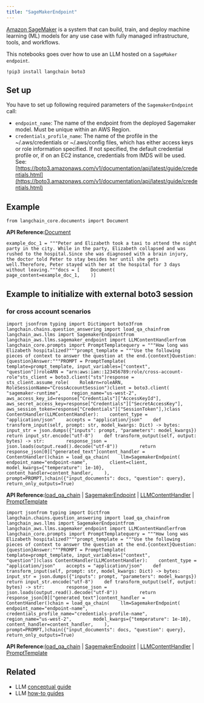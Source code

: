 ```yaml
---
title: "SageMakerEndpoint"
---
```


[Amazon SageMaker](https://aws.amazon.com/sagemaker/) is a system that can build, train, and deploy machine learning (ML) models for any use case with fully managed infrastructure, tools, and workflows.

This notebooks goes over how to use an LLM hosted on a `SageMaker endpoint`.

```
!pip3 install langchain boto3
```

## Set up

You have to set up following required parameters of the `SagemakerEndpoint` call:

* `endpoint_name`: The name of the endpoint from the deployed Sagemaker model. Must be unique within an AWS Region.
* `credentials_profile_name`: The name of the profile in the \~/.aws/credentials or \~/.aws/config files, which has either access keys or role information specified. If not specified, the default credential profile or, if on an EC2 instance, credentials from IMDS will be used. See: [https://boto3.amazonaws.com/v1/documentation/api/latest/guide/credentials.html](https://boto3.amazonaws.com/v1/documentation/api/latest/guide/credentials.html)

## Example

```
from langchain_core.documents import Document
```

**API Reference:**[Document](https://python.langchain.com/api_reference/core/documents/langchain_core.documents.base.Document.html)

```
example_doc_1 = """Peter and Elizabeth took a taxi to attend the night party in the city. While in the party, Elizabeth collapsed and was rushed to the hospital.Since she was diagnosed with a brain injury, the doctor told Peter to stay besides her until she gets well.Therefore, Peter stayed with her at the hospital for 3 days without leaving."""docs = [    Document(        page_content=example_doc_1,    )]
```

## Example to initialize with external boto3 session

### for cross account scenarios

```
import jsonfrom typing import Dictimport boto3from langchain.chains.question_answering import load_qa_chainfrom langchain_aws.llms import SagemakerEndpointfrom langchain_aws.llms.sagemaker_endpoint import LLMContentHandlerfrom langchain_core.prompts import PromptTemplatequery = """How long was Elizabeth hospitalized?"""prompt_template = """Use the following pieces of context to answer the question at the end.{context}Question: {question}Answer:"""PROMPT = PromptTemplate(    template=prompt_template, input_variables=["context", "question"])roleARN = "arn:aws:iam::123456789:role/cross-account-role"sts_client = boto3.client("sts")response = sts_client.assume_role(    RoleArn=roleARN, RoleSessionName="CrossAccountSession")client = boto3.client(    "sagemaker-runtime",    region_name="us-west-2",    aws_access_key_id=response["Credentials"]["AccessKeyId"],    aws_secret_access_key=response["Credentials"]["SecretAccessKey"],    aws_session_token=response["Credentials"]["SessionToken"],)class ContentHandler(LLMContentHandler):    content_type = "application/json"    accepts = "application/json"    def transform_input(self, prompt: str, model_kwargs: Dict) -> bytes:        input_str = json.dumps({"inputs": prompt, "parameters": model_kwargs})        return input_str.encode("utf-8")    def transform_output(self, output: bytes) -> str:        response_json = json.loads(output.read().decode("utf-8"))        return response_json[0]["generated_text"]content_handler = ContentHandler()chain = load_qa_chain(    llm=SagemakerEndpoint(        endpoint_name="endpoint-name",        client=client,        model_kwargs={"temperature": 1e-10},        content_handler=content_handler,    ),    prompt=PROMPT,)chain({"input_documents": docs, "question": query}, return_only_outputs=True)
```

**API Reference:**[load\_qa\_chain](https://python.langchain.com/api_reference/langchain/chains/langchain.chains.question_answering.chain.load_qa_chain.html) | [SagemakerEndpoint](https://python.langchain.com/api_reference/aws/llms/langchain_aws.llms.sagemaker_endpoint.SagemakerEndpoint.html) | [LLMContentHandler](https://python.langchain.com/api_reference/aws/llms/langchain_aws.llms.sagemaker_endpoint.LLMContentHandler.html) | [PromptTemplate](https://python.langchain.com/api_reference/core/prompts/langchain_core.prompts.prompt.PromptTemplate.html)

```
import jsonfrom typing import Dictfrom langchain.chains.question_answering import load_qa_chainfrom langchain_aws.llms import SagemakerEndpointfrom langchain_aws.llms.sagemaker_endpoint import LLMContentHandlerfrom langchain_core.prompts import PromptTemplatequery = """How long was Elizabeth hospitalized?"""prompt_template = """Use the following pieces of context to answer the question at the end.{context}Question: {question}Answer:"""PROMPT = PromptTemplate(    template=prompt_template, input_variables=["context", "question"])class ContentHandler(LLMContentHandler):    content_type = "application/json"    accepts = "application/json"    def transform_input(self, prompt: str, model_kwargs: Dict) -> bytes:        input_str = json.dumps({"inputs": prompt, "parameters": model_kwargs})        return input_str.encode("utf-8")    def transform_output(self, output: bytes) -> str:        response_json = json.loads(output.read().decode("utf-8"))        return response_json[0]["generated_text"]content_handler = ContentHandler()chain = load_qa_chain(    llm=SagemakerEndpoint(        endpoint_name="endpoint-name",        credentials_profile_name="credentials-profile-name",        region_name="us-west-2",        model_kwargs={"temperature": 1e-10},        content_handler=content_handler,    ),    prompt=PROMPT,)chain({"input_documents": docs, "question": query}, return_only_outputs=True)
```

**API Reference:**[load\_qa\_chain](https://python.langchain.com/api_reference/langchain/chains/langchain.chains.question_answering.chain.load_qa_chain.html) | [SagemakerEndpoint](https://python.langchain.com/api_reference/aws/llms/langchain_aws.llms.sagemaker_endpoint.SagemakerEndpoint.html) | [LLMContentHandler](https://python.langchain.com/api_reference/aws/llms/langchain_aws.llms.sagemaker_endpoint.LLMContentHandler.html) | [PromptTemplate](https://python.langchain.com/api_reference/core/prompts/langchain_core.prompts.prompt.PromptTemplate.html)

## Related

* LLM [conceptual guide](/oss/concepts/text_llms)
* LLM [how-to guides](/oss/how_to/#llms)
